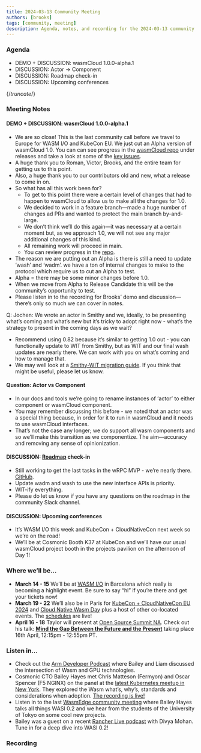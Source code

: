 ```yaml
---
title: 2024-03-13 Community Meeting
authors: [brooks]
tags: [community, meeting]
description: Agenda, notes, and recording for the 2024-03-13 community meeting
---
```



### Agenda

- DEMO + DISCUSSION: wasmCloud 1.0.0-alpha.1
- DISCUSSION: Actor -> Component
- DISCUSSION: Roadmap check-in
- DISCUSSION: Upcoming conferences

{/*truncate*/}

### Meeting Notes

#### DEMO + DISCUSSION: wasmCloud 1.0.0-alpha.1

- We are so close! This is the last community call before we travel to Europe for WASM I/O and KubeCon EU. We just cut an Alpha version of wasmCloud 1.0. You can can see progress in the [wasmCloud repo](https://github.com/wasmCloud/wasmCloud/issues) under releases and take a look at some of the [key issues](https://github.com/wasmCloud/wasmCloud/pull/1636).
- A huge thank you to Roman, Victor, Brooks, and the entire team for getting us to this point.
- Also, a huge thank you to our contributors old and new, what a release to come in on.
- So what has all this work been for?
  - To get to this point there were a certain level of changes that had to happen to wasmCloud to allow us to make all the changes for 1.0.
  - We decided to work in a feature branch—made a huge number of changes ad PRs and wanted to protect the main branch by-and-large.
  - We don’t think we’ll do this again—it was necessary at a certain moment but, as we approach 1.0, we will not see any major additional changes of this kind.
  - All remaining work will proceed in main.
  - You can review progress in the [repo](https://github.com/wasmCloud/wasmCloud/issues).
- The reason we are putting out an Alpha is there is still a need to update ‘wash’ and ‘wadm’. we have a ton of internal changes to make to the protocol which require us to cut an Alpha to test.
- Alpha = there may be some minor changes before 1.0.
- When we move from Alpha to Release Candidate this will be the community’s opportunity to test.
- Please listen in to the recording for Brooks’ demo and discussion—there’s only so much we can cover in notes.

Q: Jochen: We wrote an actor in Smithy and we, ideally, to be presenting what’s coming and what’s new but it’s tricky to adopt right now - what’s the strategy to present in the coming days as we wait?

- Recommend using 0.82 because it’s similar to getting 1.0 out - you can functionally update to WIT from Smithy, but as WIT and our final wash updates are nearly there. We can work with you on what’s coming and how to manage that.
- We may well look at a [Smithy-WIT migration guide](https://wasmcloud.com/docs/concepts/interface-driven-development#compare-wit-vs-smithy). If you think that might be useful, please let us know.

#### Question: Actor vs Component

- In our docs and tools we’re going to rename instances of ‘actor’ to either component or wasmCloud component.
- You may remember discussing this before - we noted that an actor was a special thing because, in order for it to run in wasmCloud and it needs to use wasmCloud interfaces.
- That’s not the case any longer; we do support all wasm components and so we’ll make this transition as we componentize. The aim—accuracy and removing any sense of opinionization.

#### DISCUSSION: [Roadmap](https://wasmcloud.com/docs/roadmap) check-in

- Still working to get the last tasks in the wRPC MVP - we’re nearly there. [GitHub](https://github.com/orgs/wasmCloud/projects/7/views/8).
- Update wadm and wash to use the new interface APIs is priority.
- WIT-ify everything.
- Please do let us know if you have any questions on the roadmap in the community Slack channel.

#### DISCUSSION: Upcoming conferences

- It’s WASM I/O this week and KubeCon + CloudNativeCon next week so we’re on the road!
- We’ll be at Cosmonic Booth K37 at KubeCon and we’ll have our usual wasmCloud project booth in the projects pavilion on the afternoon of Day 1!

### Where we’ll be…

- **March 14 - 15** We’ll be at [WASM I/O](https://2024.wasmio.tech/) in Barcelona which really is becoming a highlight event. Be sure to say “hi” if you’re there and get your tickets now!
- **March 19 - 22** We’ll also be in Paris for [KubeCon + CloudNativeCon EU 2024](https://events.linuxfoundation.org/kubecon-cloudnativecon-europe/) and [Cloud Native Wasm Day](https://events.linuxfoundation.org/kubecon-cloudnativecon-europe/co-located-events/cloud-native-wasm-day/) plus a host of other co-located events. The [schedules](https://events.linuxfoundation.org/kubecon-cloudnativecon-europe/program/schedule/) are live!
- **April 16 - 18** Taylor will present at [Open Source Summit NA](https://events.linuxfoundation.org/open-source-summit-north-america/). Check out his talk: **[Mind the Gap Between the Future and the Present](https://ossna2024.sched.com/#)** taking place 16th April, 12:15pm - 12:55pm PT.

### Listen in…

- Check out the [Arm Developer Podcast](https://www.youtube.com/watch?v=iDTHXGuqXAI) where Bailey and Liam discussed the intersection of Wasm and GPU technologies.
- Cosmonic CTO Bailey Hayes met Chris Matteson (Fermyon) and Oscar Spencer (F5 NGINX) on the panel at the [latest Kubernetes meetup in New York](https://www.meetup.com/new-york-kubernetes-meetup/events/297886914/). They explored the Wasm what’s, why’s, standards and considerations when adoption. [The recording is live!](https://youtu.be/ThcQNR-aVvI)
- Listen in to the last [WasmEdge community meeting](https://youtu.be/ttiE7g2Ojuk) where Bailey Hayes talks all things WASI 0.2 and we hear from the students of the University of Tokyo on some cool new projects.
- Bailey was a guest on a recent [Rancher Live podcast](https://www.youtube.com/watch?v=SPdzvL59tIA) with Divya Mohan. Tune in for a deep dive into WASI 0.2!

### Recording

<ReactPlayer url='https://www.youtube.com/watch?v=4qck8fgM51c' controls />

